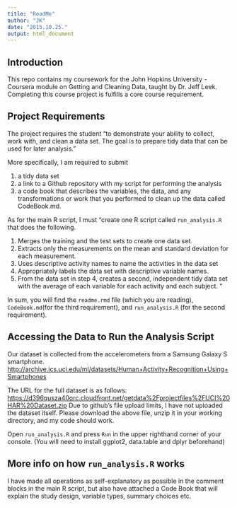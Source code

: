 ```yaml
---
title: "ReadMe"
author: "JK"
date: "2015.10.25."
output: html_document
---
```

## Introduction

This repo contains my coursework for the John Hopkins University - Coursera module on Getting and Cleaning Data, taught by Dr. Jeff Leek. Completing this course project is fulfills a core course requirement.


## Project Requirements
The project requires the student "to demonstrate your ability to collect, work with, and clean a data set. The goal is to prepare tidy data that can be used for later analysis."

More specifically, I am required to submit

1) a tidy data set
2) a link to a Github repository with my script for performing the analysis
3) a code book that describes the variables, the data, and any transformations or work that you performed to clean up the data called CodeBook.md.

As for the main R script, I must "create one R script called `run_analysis.R` that does the following.

  1. Merges the training and the test sets to create one data set.
  2. Extracts only the measurements on the mean and standard deviation for each measurement. 
  3. Uses descriptive activity names to name the activities in the data set
  4. Appropriately labels the data set with descriptive variable names. 
  5. From the data set in step 4, creates a second, independent tidy data set with the average of each variable for each activity and each subject. "

In sum, you will find the `readme.rmd` file (which you are reading), `CodeBook.md`(for the third requirement), and `run_analysis.R` (for the second requirement).

## Accessing the Data to Run the Analysis Script

Our dataset is collected from the accelerometers from a Samsung Galaxy S smartphone.
<http://archive.ics.uci.edu/ml/datasets/Human+Activity+Recognition+Using+Smartphones>

The URL for the full dataset is as follows: <https://d396qusza40orc.cloudfront.net/getdata%2Fprojectfiles%2FUCI%20HAR%20Dataset.zip>
Due to github's file upload limits, I have not uploaded the dataset itself.
Please download the above file, unzip it in your working directory, and my code should work.

Open `run_analysis.R` and press `Run` in the upper righthand corner of your console.
(You will need to install ggplot2, data.table and dplyr beforehand)


## More info on how `run_analysis.R` works
I have made all operations as self-explanatory as possible in the comment blocks in the main R script, but also have attached a Code Book that will explain the study design, variable types, summary choices etc.